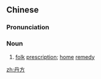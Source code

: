 ==Chinese==
{{zh-forms}}

===Pronunciation===
{{zh-pron
|m=dānfāng
|c=daan1 fong1
|cat=n
}}

===Noun===
{{zh-noun}}

# [[folk]] [[prescription]]; [[home]] [[remedy]]

[[zh:丹方]]